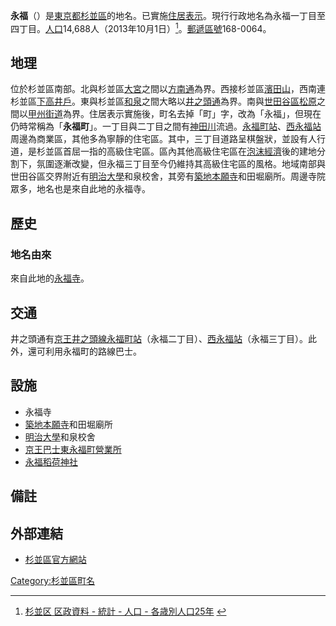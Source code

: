 {{Pathnav|日本|東京都|杉並區|frame=1}}
{{Infobox Settlement
|official_name = 永福
|native_name =
|settlement_type = [[町|町]]
|image_skyline = Nishieifuku-Sta.JPG
|imagesize = 240px
|image_caption = 西永福站
|image_flag =
|image_seal =
| image_map =
| map_caption =
|subdivision_type = [[國家|國家]]
|subdivision_name = [[File:Flag_of_Japan.svg|border]] [[日本|日本]]
|subdivision_type1 = [[都道府縣|都道府縣]]
|subdivision_name1 = [[File:Flag_of_Tokyo_Prefecture.svg|25px]] [[東京都|東京都]]
|subdivision_type2 = [[東京都區部|特別區]]
|subdivision_name2 = [[File:Flag_of_Suginami,_Tokyo.svg|25px]] [[杉並區|杉並區]]
|established_title =
|established_date =
|government_type =
|leader_title =
|leader_name =
|area_magnitude =
|area_total_sq_mi =
|area_total_km2 =
|area_land_sq_mi =
|area_land_km2 =
|area_urban_sq_mi =
|area_urban_km2 =
|area_metro_km2 =
|area_metro_sq_mi =
|population_as_of= 2013年（平成25年）10月1日
|population_footnotes =
|population_total = 14688
|population_urban =
|population_metro =
|population_density_sq_mi =
|population_density_km2 =
| timezone = [[日本標準時間|JST]]
| utc_offset = +9
|timezone_DST =
|utc_offset_DST =
|latd=|latm=|lats=|latNS=
|longd=|longm=|longs=|longEW=
|elevation_footnotes=
|elevation_m =
|elevation_ft =
|postal_code_type = [[郵遞區號|郵遞區號]]
|postal_code = 168-0064
|area_code =
|website =
|footnotes =
}}
'''永福'''（{{jpn|j=永福|hg=えいふく|tm=Eifuku|f=y}}）是[[東京都|東京都]][[杉並區|杉並區]]的地名。已實施[[住居表示|住居表示]]。現行行政地名為永福一丁目至四丁目。[[人口|人口]]14,688人（2013年10月1日）<ref>[http://www2.city.suginami.tokyo.jp/library/file/h2510_age.xls 杉並区 区政資料 - 統計 - 人口 - 各歳別人口25年] {{webarchive|url=https://web.archive.org/web/20131022132215/http://www2.city.suginami.tokyo.jp/library/file/h2510_age.xls |date=2013-10-22 }}</ref>。[[郵遞區號|郵遞區號]]168-0064。

== 地理 ==
位於杉並區南部。北與杉並區[[大宮_(杉並區)|大宮]]之間以[[方南通|方南通]]為界。西接杉並區[[濱田山|濱田山]]，西南連杉並區[[下高井戶|下高井戶]]。東與杉並區[[和泉_(杉並區)|和泉]]之間大略以[[井之頭通|井之頭通]]為界。南與[[世田谷區|世田谷區]][[松原_(世田谷區)|松原]]之間以[[甲州街道|甲州街道]]為界。住居表示實施後，町名去掉「町」字，改為「永福」，但現在仍時常稱為「'''永福町'''」。一丁目與二丁目之間有[[神田川_(東京都)|神田川]]流過。[[永福町站|永福町站]]、[[西永福站|西永福站]]周邊為商業區，其他多為寧靜的住宅區。其中，三丁目道路呈棋盤狀，並設有人行道，是杉並區首屈一指的高級住宅區。區內其他高級住宅區在[[泡沫經濟|泡沫經濟]]後的建地分割下，氛圍逐漸改變，但永福三丁目至今仍維持其高級住宅區的風格。地域南部與世田谷區交界附近有[[明治大學|明治大學]]和泉校舍，其旁有[[本願寺築地別院|築地本願寺]]和田堀廟所。周邊寺院眾多，地名也是來自此地的永福寺。

== 歷史 ==
=== 地名由來 ===
來自此地的[[永福寺_(杉並區)|永福寺]]。

== 交通 ==
井之頭通有[[京王井之頭線|京王井之頭線]][[永福町站|永福町站]]（永福二丁目）、[[西永福站|西永福站]]（永福三丁目）。此外，還可利用永福町的路線巴士。

== 設施 ==
* 永福寺
* [[本願寺築地別院|築地本願寺]]和田堀廟所
* [[明治大學|明治大學]]和泉校舍
* [[京王巴士東永福町營業所|京王巴士東永福町營業所]]
* [[永福稻荷神社_(杉並區)|永福稻荷神社]]

== 備註 ==
{{reflist}}

== 外部連結 ==
* [http://www.city.suginami.tokyo.jp/ 杉並區官方網站] {{Wayback|url=http://www.city.suginami.tokyo.jp/ |date=20131027233626 }}
{{杉並區的町名}}

{{DEFAULTSORT:Eifuku}}
[[Category:杉並區町名|Category:杉並區町名]]